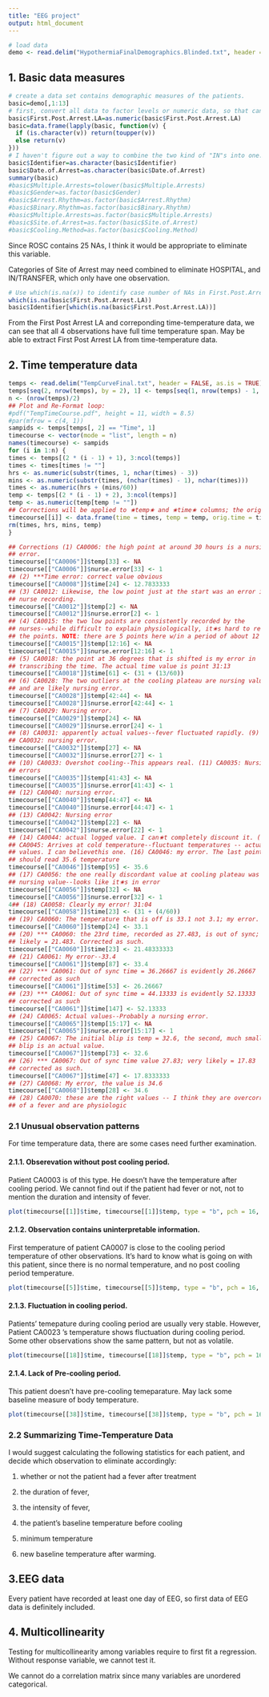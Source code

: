```yaml
---
title: "EEG project"
output: html_document
---
```



```r
# load data
demo <- read.delim("HypothermiaFinalDemographics.Blinded.txt", header = TRUE, as.is = TRUE, na.strings = c("NA", "X"))
```

## 1. Basic data measures

```r
# create a data set contains demographic measures of the patients.
basic=demo[,1:13]
# first, convert all data to factor levels or numeric data, so that can do summary. Also, convert all words to uppercase. 
basic$First.Post.Arrest.LA=as.numeric(basic$First.Post.Arrest.LA)
basic=data.frame(lapply(basic, function(v) {
  if (is.character(v)) return(toupper(v))
  else return(v)
}))
# I haven't figure out a way to combine the two kind of "IN"s into one.
basic$Identifier=as.character(basic$Identifier)
basic$Date.of.Arrest=as.character(basic$Date.of.Arrest)
summary(basic)
#basic$Multiple.Arrests=tolower(basic$Multiple.Arrests)
#basic$Gender=as.factor(basic$Gender)
#basic$Arrest.Rhythm=as.factor(basic$Arrest.Rhythm)
#basic$Binary.Rhythm=as.factor(basic$Binary.Rhythm)
#basic$Multiple.Arrests=as.factor(basic$Multiple.Arrests)
#basic$Site.of.Arrest=as.factor(basic$Site.of.Arrest)
#basic$Cooling.Method=as.factor(basic$Cooling.Method)
```

Since ROSC contains 25 NAs, I think it would be appropriate to eliminate this variable.

Categories of Site of Arrest may need combined to eliminate HOSPITAL, and IN/TRANSFER, which only have one observation.

```r
# Use which(is.na(x)) to identify case number of NAs in First.Post.Arres.LA, and find out corresponding identifiers.
which(is.na(basic$First.Post.Arrest.LA))
basic$Identifier[which(is.na(basic$First.Post.Arrest.LA))]
```

From the First Post Arrest LA and correponding time-temperature data, we can see that all 4 observations have full time temperature span. May be able to extract First Post Arrest LA from time-temperature data.

## 2. Time temperature data

```r

temps <- read.delim("TempCurveFinal.txt", header = FALSE, as.is = TRUE)
temps[seq(2, nrow(temps), by = 2), 1] <- temps[seq(1, nrow(temps) - 1, by = 2),1]
n <- (nrow(temps)/2)
## Plot and Re-Format loop:
#pdf("TempTimeCourse.pdf", height = 11, width = 8.5)
#par(mfrow = c(4, 1))
sampids <- temps[temps[, 2] == "Time", 1]
timecourse <- vector(mode = "list", length = n)
names(timecourse) <- sampids
for (i in 1:n) {
times <- temps[(2 * (i - 1) + 1), 3:ncol(temps)]
times <- times[times != ""]
hrs <- as.numeric(substr(times, 1, nchar(times) - 3))
mins <- as.numeric(substr(times, (nchar(times) - 1), nchar(times)))
times <- as.numeric(hrs + (mins/60))
temp <- temps[(2 * (i - 1) + 2), 3:ncol(temps)]
temp <- as.numeric(temp[temp != ""])
## Corrections will be applied to ✬temp✬ and ✬time✬ columns; the original,
timecourse[[i]] <- data.frame(time = times, temp = temp, orig.time = times,orig.temp = temp, nurse.error = rep(0, length(temp)))
rm(times, hrs, mins, temp)
}
```

```r
## Corrections (1) CA0006: the high point at around 30 hours is a nursing
## error.
timecourse[["CA0006"]]$temp[33] <- NA
timecourse[["CA0006"]]$nurse.error[33] <- 1
## (2) ***Time error: correct value obvious
timecourse[["CA0008"]]$time[24] <- 12.7833333
## (3) CA0012: Likewise, the low point just at the start was an error in
## nurse recording.
timecourse[["CA0012"]]$temp[2] <- NA
timecourse[["CA0012"]]$nurse.error[2] <- 1
## (4) CA0015: the two low points are consistently recorded by the
## nurses--while difficult to explain physiologically, it✬s hard to reconcile
## the points. NOTE: there are 5 points here w/in a period of about 12 min
timecourse[["CA0015"]]$temp[12:16] <- NA
timecourse[["CA0015"]]$nurse.error[12:16] <- 1
## (5) CA0018: the point at 36 degrees that is shifted is my error in
## transcribing the time. The actual time value is point 31:13
timecourse[["CA0018"]]$time[61] <- (31 + (13/60))
## (6) CA0028: The two outliers at the cooling plateau are nursing values,
## and are likely nursing error.
timecourse[["CA0028"]]$temp[42:44] <- NA
timecourse[["CA0028"]]$nurse.error[42:44] <- 1
## (7) CA0029: Nursing error.
timecourse[["CA0029"]]$temp[24] <- NA
timecourse[["CA0029"]]$nurse.error[24] <- 1
## (8) CA0031: apparently actual values--fever fluctuated rapidly. (9)
## CA0032: nursing error.
timecourse[["CA0032"]]$temp[27] <- NA
timecourse[["CA0032"]]$nurse.error[27] <- 1
## (10) CA0033: Overshot cooling--This appears real. (11) CA0035: Nursing
## errors
timecourse[["CA0035"]]$temp[41:43] <- NA
timecourse[["CA0035"]]$nurse.error[41:43] <- 1
## (12) CA0040: nursing error.
timecourse[["CA0040"]]$temp[44:47] <- NA
timecourse[["CA0040"]]$nurse.error[44:47] <- 1
## (13) CA0042: Nursing error
timecourse[["CA0042"]]$temp[22] <- NA
timecourse[["CA0042"]]$nurse.error[22] <- 1
## (14) CA0044: actual logged value. I can✬t completely discount it. (15)
## CA0045: Arrives at cold temperature--fluctuant temperatures -- actual
## values. I can believethis one. (16) CA0046: my error. The last point
## should read 35.6 temperature
timecourse[["CA0046"]]$temp[95] <- 35.6
## (17) CA0056: the one really discordant value at cooling plateau was a
## nursing value--looks like it✬s in error
timecourse[["CA0056"]]$temp[32] <- NA
timecourse[["CA0056"]]$nurse.error[32] <- 1
4## (18) CA0058: Clearly my error! 31:04
timecourse[["CA0058"]]$time[23] <- (31 + (4/60))
## (19) CA0060: The temperature that is off is 33.1 not 3.1; my error.
timecourse[["CA0060"]]$temp[24] <- 33.1
## (20) *** CA0060: the 23rd time, recorded as 27.483, is out of sync; very
## likely = 21.483. Corrected as such.
timecourse[["CA0060"]]$time[23] <- 21.48333333
## (21) CA0061: My error--33.4
timecourse[["CA0061"]]$temp[87] <- 33.4
## (22) *** CA0061: Out of sync time = 36.26667 is evidently 26.26667
## corrected as such
timecourse[["CA0061"]]$time[53] <- 26.26667
## (23) *** CA0061: Out of sync time = 44.13333 is evidently 52.13333
## corrected as such
timecourse[["CA0061"]]$time[147] <- 52.13333
## (24) CA0065: Actual values--Probably a nursing error.
timecourse[["CA0065"]]$temp[15:17] <- NA
timecourse[["CA0065"]]$nurse.error[15:17] <- 1
## (25) CA0067: The initial blip is temp = 32.6, the second, much smaller
## blip is an actual value.
timecourse[["CA0067"]]$temp[73] <- 32.6
## (26) *** CA0067: Out of sync time value 27.83; very likely = 17.83
## corrected as such.
timecourse[["CA0067"]]$time[47] <- 17.8333333
## (27) CA0068: My error, the value is 34.6
timecourse[["CA0068"]]$temp[28] <- 34.6
## (28) CA0070: these are the right values -- I think they are overcorrection
## of a fever and are physiologic
```


### 2.1 Unusual observation patterns

For time temperature data, there are some cases need further examination.

#### 2.1.1. Obserevation without post cooling period.

Patient CA0003 is of this type. He doesn't have the temperature after cooling period. We cannot find out if the patient had fever or not, not to mention the duration and intensity of fever.

```r
plot(timecourse[[1]]$time, timecourse[[1]]$temp, type = "b", pch = 16, xlab = "Time (Hours)",ylab = "Temp (C)", main = paste("Patient ", sampids[1], sep = ""))
```

#### 2.1.2. Observation contains uninterpretable information.

First temperature of patient CA0007 is close to the cooling period temperature of other observations. It's hard to know what is going on with this patient, since there is no normal temperature, and no post cooling period temperature.

```r
plot(timecourse[[5]]$time, timecourse[[5]]$temp, type = "b", pch = 16, xlab = "Time (Hours)",ylab = "Temp (C)", main = paste("Patient ", sampids[5], sep = ""))
```

#### 2.1.3. Fluctuation in cooling period.

Patients' temepature during cooling period are usually very stable. However, Patient CA0023 's temperature shows fluctuation during cooling period. Some other observations show the same pattern, but not as volatile.

```r
plot(timecourse[[18]]$time, timecourse[[18]]$temp, type = "b", pch = 16, xlab = "Time (Hours)",ylab = "Temp (C)", main = paste("Patient ", sampids[18], sep = ""))
```

#### 2.1.4. Lack of Pre-cooling period.

This patient doesn't have pre-cooling temeparature. May lack some baseline measure of body temperature.

```r
plot(timecourse[[38]]$time, timecourse[[38]]$temp, type = "b", pch = 16, xlab = "Time (Hours)",ylab = "Temp (C)", main = paste("Patient ", sampids[38], sep = ""))
```

### 2.2 Summarizing Time-Temperature Data

I would suggest calculating the following statistics for each patient, and decide which observation to eliminate accordingly:

(1) whether or not the patient had a fever after treatment

(2) the duration of fever,

(3) the intensity of fever,

(4) the patient’s baseline temperature before cooling

(5) minimum temperature

(6) new baseline temperature after warming. 

## 3.EEG data

Every patient have recorded at least one day of EEG, so first data of EEG data is definitely included.

## 4. Multicollinearity

Testing for multicollinearity among variables require to first fit a regression. Without response variable, we cannot test it.

We cannot do a correlation matrix since many variables are unordered categorical.

